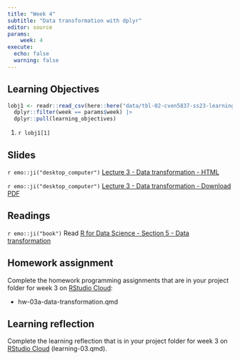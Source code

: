 ```yaml
---
title: "Week 4"
subtitle: "Data transformation with dplyr"
editor: source
params:
    week: 4
execute: 
  echo: false
  warning: false
---
```


<script defer data-domain="cven5837-ss23.github.io/website" src="https://plausible.io/js/plausible.js"></script>

## Learning Objectives

```r

lobj1 <- readr::read_csv(here::here("data/tbl-02-cven5837-ss23-learning-objectives.csv")) |> 
  dplyr::filter(week == params$week) |>
  dplyr::pull(learning_objectives)

```

1. `r lobj1[1]`

## Slides

`r emo::ji("desktop_computer")` [Lecture 3 - Data transformation - HTML](/slides/lec-03-transformation.html) 

`r emo::ji("desktop_computer")` [Lecture 3 - Data transformation - Download PDF](https://github.com/cven5837-ss22/website/raw/main/slides/lec-03-transformation.pdf)

## Readings

`r emo::ji("book")` Read [R for Data Science - Section 5 - Data transformation](https://r4ds.had.co.nz/transform.html)  

## Homework assignment

Complete the homework programming assignments that are in your project folder for week 3 on [RStudio Cloud](https://rstudio.cloud/spaces/260187/content/all):

- hw-03a-data-transformation.qmd 

## Learning reflection

Complete the learning reflection that is in your project folder for week 3 on [RStudio Cloud](https://rstudio.cloud/spaces/260187/content/all) (learning-03.qmd).  
